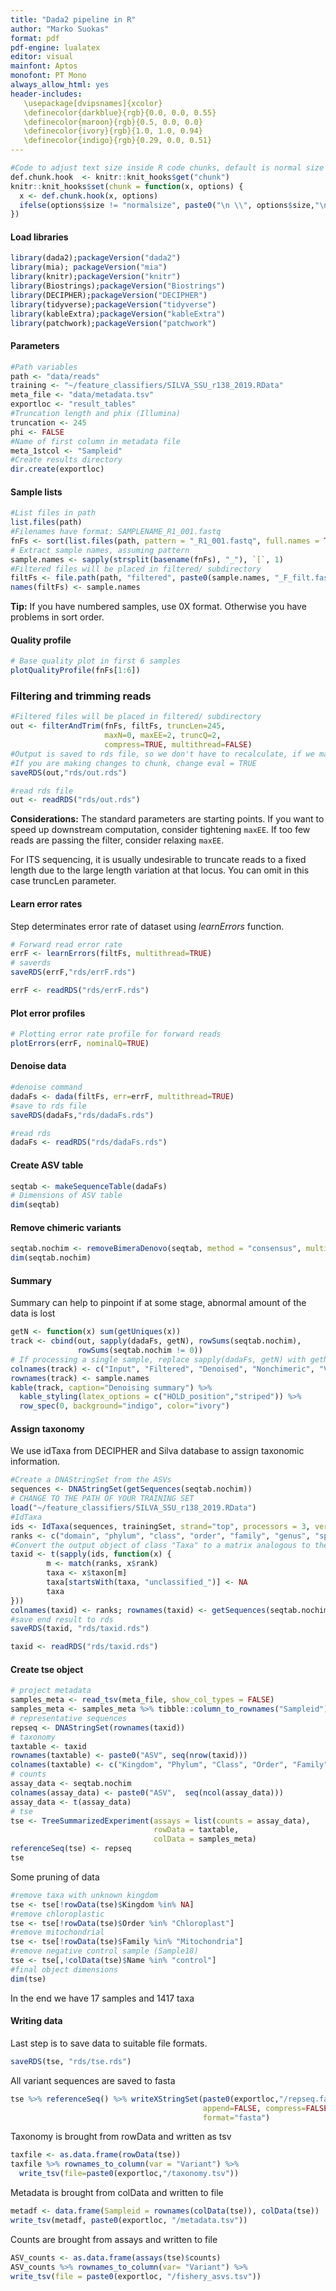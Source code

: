 ```yaml
---
title: "Dada2 pipeline in R"
author: "Marko Suokas"
format: pdf
pdf-engine: lualatex
editor: visual
mainfont: Aptos
monofont: PT Mono
always_allow_html: yes
header-includes:
   \usepackage[dvipsnames]{xcolor}
   \definecolor{darkblue}{rgb}{0.0, 0.0, 0.55}
   \definecolor{maroon}{rgb}{0.5, 0.0, 0.0}
   \definecolor{ivory}{rgb}{1.0, 1.0, 0.94}
   \definecolor{indigo}{rgb}{0.29, 0.0, 0.51}
---
```


```r
#Code to adjust text size inside R code chunks, default is normal size
def.chunk.hook  <- knitr::knit_hooks$get("chunk")
knitr::knit_hooks$set(chunk = function(x, options) {
  x <- def.chunk.hook(x, options)
  ifelse(options$size != "normalsize", paste0("\n \\", options$size,"\n\n", x, "\n\n \\normalsize"), x)
})
```

#### Load libraries

```r
library(dada2);packageVersion("dada2")
library(mia); packageVersion("mia")
library(knitr);packageVersion("knitr")
library(Biostrings);packageVersion("Biostrings")
library(DECIPHER);packageVersion("DECIPHER")
library(tidyverse);packageVersion("tidyverse")
library(kableExtra);packageVersion("kableExtra")
library(patchwork);packageVersion("patchwork")
```

\newpage

#### Parameters

```r
#Path variables
path <- "data/reads"
training <- "~/feature_classifiers/SILVA_SSU_r138_2019.RData"
meta_file <- "data/metadata.tsv"
exportloc <- "result_tables"
#Truncation length and phix (Illumina)
truncation <- 245
phi <- FALSE
#Name of first column in metadata file
meta_1stcol <- "Sampleid"
#Create results directory
dir.create(exportloc)
```

#### Sample lists

```r
#List files in path
list.files(path)
#Filenames have format: SAMPLENAME_R1_001.fastq
fnFs <- sort(list.files(path, pattern = "_R1_001.fastq", full.names = TRUE))
# Extract sample names, assuming pattern
sample.names <- sapply(strsplit(basename(fnFs), "_"), `[`, 1)
#Filtered files will be placed in filtered/ subdirectory
filtFs <- file.path(path, "filtered", paste0(sample.names, "_F_filt.fastq.gz"))
names(filtFs) <- sample.names
```

**Tip:** If you have numbered samples, use 0X format. Otherwise you have problems in sort order.

\newpage

#### Quality profile

```r
# Base quality plot in first 6 samples
plotQualityProfile(fnFs[1:6])
```

\newpage

### Filtering and trimming reads

```r
#Filtered files will be placed in filtered/ subdirectory
out <- filterAndTrim(fnFs, filtFs, truncLen=245,
                     maxN=0, maxEE=2, truncQ=2,
                     compress=TRUE, multithread=FALSE)
#Output is saved to rds file, so we don't have to recalculate, if we make changes
#If you are making changes to chunk, change eval = TRUE
saveRDS(out,"rds/out.rds")
```

```r
#read rds file
out <- readRDS("rds/out.rds")
```

**Considerations:** The standard parameters are starting points. If you want to speed up downstream computation, consider tightening `maxEE`. If too few reads are passing the filter, consider relaxing `maxEE`.

For ITS sequencing, it is usually undesirable to truncate reads to a fixed length due to the large length variation at that locus. You can omit in this case truncLen parameter.

#### Learn error rates

Step determinates error rate of dataset using *learnErrors* function.

```r
# Forward read error rate
errF <- learnErrors(filtFs, multithread=TRUE)
# saverds
saveRDS(errF,"rds/errF.rds")
```

```r
errF <- readRDS("rds/errF.rds")
```

\newpage

#### Plot error profiles

```r
# Plotting error rate profile for forward reads
plotErrors(errF, nominalQ=TRUE)
```

\newpage

#### Denoise data

```r
#denoise command
dadaFs <- dada(filtFs, err=errF, multithread=TRUE)
#save to rds file
saveRDS(dadaFs,"rds/dadaFs.rds")
```

```r
#read rds
dadaFs <- readRDS("rds/dadaFs.rds")
```

#### Create ASV table

```r
seqtab <- makeSequenceTable(dadaFs)
# Dimensions of ASV table
dim(seqtab)
```

#### Remove chimeric variants

```r
seqtab.nochim <- removeBimeraDenovo(seqtab, method = "consensus", multithread = TRUE, verbose = TRUE)
dim(seqtab.nochim)
```

\newpage

#### Summary

Summary can help to pinpoint if at some stage, abnormal amount of the data is lost

```r
getN <- function(x) sum(getUniques(x))
track <- cbind(out, sapply(dadaFs, getN), rowSums(seqtab.nochim),
               rowSums(seqtab.nochim != 0))
# If processing a single sample, replace sapply(dadaFs, getN) with getN(dadaFs)
colnames(track) <- c("Input", "Filtered", "Denoised", "Nonchimeric", "Variants")
rownames(track) <- sample.names
kable(track, caption="Denoising summary") %>%
  kable_styling(latex_options = c("HOLD_position","striped")) %>%
  row_spec(0, background="indigo", color="ivory")
```

\newpage

#### Assign taxonomy

We use idTaxa from DECIPHER and Silva database to assign taxonomic information.

```r
#Create a DNAStringSet from the ASVs
sequences <- DNAStringSet(getSequences(seqtab.nochim))
# CHANGE TO THE PATH OF YOUR TRAINING SET
load("~/feature_classifiers/SILVA_SSU_r138_2019.RData")
#IdTaxa
ids <- IdTaxa(sequences, trainingSet, strand="top", processors = 3, verbose = FALSE)
ranks <- c("domain", "phylum", "class", "order", "family", "genus", "species") 
#Convert the output object of class "Taxa" to a matrix analogous to the output from assignTaxonomy
taxid <- t(sapply(ids, function(x) {
        m <- match(ranks, x$rank)
        taxa <- x$taxon[m]
        taxa[startsWith(taxa, "unclassified_")] <- NA
        taxa
}))
colnames(taxid) <- ranks; rownames(taxid) <- getSequences(seqtab.nochim)
#save end result to rds
saveRDS(taxid, "rds/taxid.rds")
```

```r
taxid <- readRDS("rds/taxid.rds")
```

#### Create tse object

```r
# project metadata
samples_meta <- read_tsv(meta_file, show_col_types = FALSE)
samples_meta <- samples_meta %>% tibble::column_to_rownames("Sampleid")
# representative sequences
repseq <- DNAStringSet(rownames(taxid))
# taxonomy
taxtable <- taxid
rownames(taxtable) <- paste0("ASV", seq(nrow(taxid)))
colnames(taxtable) <- c("Kingdom", "Phylum", "Class", "Order", "Family", "Genus", "Species")
# counts
assay_data <- seqtab.nochim
colnames(assay_data) <- paste0("ASV",  seq(ncol(assay_data)))
assay_data <- t(assay_data)
# tse
tse <- TreeSummarizedExperiment(assays = list(counts = assay_data),
                                rowData = taxtable,
                                colData = samples_meta)
referenceSeq(tse) <- repseq
tse
```

\newpage

Some pruning of data

```r
#remove taxa with unknown kingdom
tse <- tse[!rowData(tse)$Kingdom %in% NA]
#remove chloroplastic
tse <- tse[!rowData(tse)$Order %in% "Chloroplast"]
#remove mitochondrial
tse <- tse[!rowData(tse)$Family %in% "Mitochondria"]
#remove negative control sample (Sample18)
tse <- tse[,!colData(tse)$Name %in% "control"]  
#final object dimensions
dim(tse)
```

In the end we have 17 samples and 1417 taxa

#### Writing data

Last step is to save data to suitable file formats.

```r
saveRDS(tse, "rds/tse.rds")
```

All variant sequences are saved to fasta

```r
tse %>% referenceSeq() %>% writeXStringSet(paste0(exportloc,"/repseq.fasta"),
                                           append=FALSE, compress=FALSE,
                                           format="fasta")
```

Taxonomy is brought from rowData and written as tsv

```r
taxfile <- as.data.frame(rowData(tse))
taxfile %>% rownames_to_column(var = "Variant") %>%
  write_tsv(file=paste0(exportloc,"/taxonomy.tsv"))
```

Metadata is brought from colData and written to file

```r
metadf <- data.frame(Sampleid = rownames(colData(tse)), colData(tse))
write_tsv(metadf, paste0(exportloc, "/metadata.tsv"))
```

Counts are brought from assays and written to file

```r
ASV_counts <- as.data.frame(assays(tse)$counts)
ASV_counts %>% rownames_to_column(var= "Variant") %>%
write_tsv(file = paste0(exportloc, "/fishery_asvs.tsv"))
```
